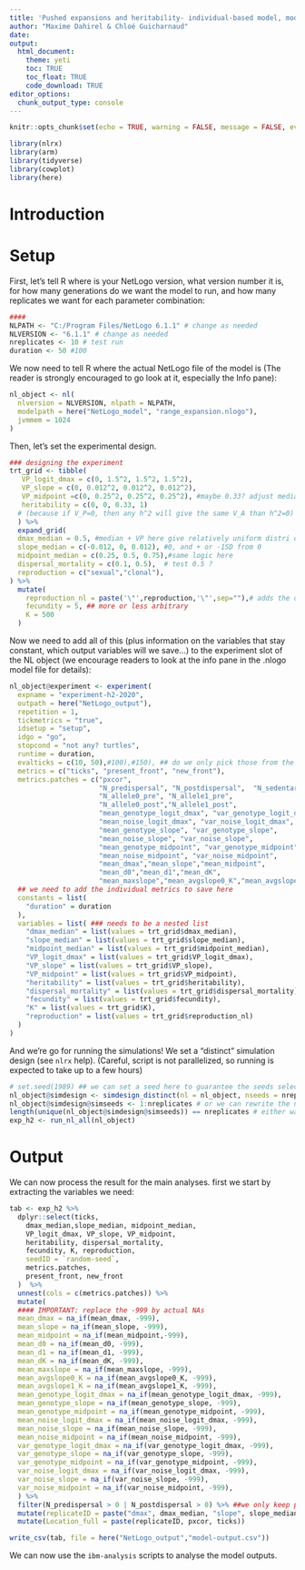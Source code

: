 ```yaml
---
title: 'Pushed expansions and heritability- individual-based model, model creation'
author: "Maxime Dahirel & Chloé Guicharnaud"
date:
output:
  html_document:
    theme: yeti
    toc: TRUE
    toc_float: TRUE
    code_download: TRUE
editor_options:
  chunk_output_type: console
---
```


```r
knitr::opts_chunk$set(echo = TRUE, warning = FALSE, message = FALSE, eval = FALSE)
```

```r
library(nlrx)
library(arm)
library(tidyverse)
library(cowplot)
library(here)
```

# Introduction

<!--to detail-->

# Setup

First, let's tell R where is your NetLogo version, what version number it is, for how many generations do we want the model to run, and how many replicates we want for each parameter combination:

```r
####
NLPATH <- "C:/Program Files/NetLogo 6.1.1" # change as needed
NLVERSION <- "6.1.1" # change as needed
nreplicates <- 10 # test run
duration <- 50 #100
```

We now need to tell R where the actual NetLogo file of the model is (The reader is strongly encouraged to go look at it, especially the Info pane):

```r
nl_object <- nl(
  nlversion = NLVERSION, nlpath = NLPATH,
  modelpath = here("NetLogo_model", "range_expansion.nlogo"),
  jvmmem = 1024
)
```


Then, let's set the experimental design. <!--to detail-->

```r
### designing the experiment
trt_grid <- tibble(
   VP_logit_dmax = c(0, 1.5^2, 1.5^2, 1.5^2),
   VP_slope = c(0, 0.012^2, 0.012^2, 0.012^2),
   VP_midpoint =c(0, 0.25^2, 0.25^2, 0.25^2), #maybe 0.33? adjust medians below if so
   heritability = c(0, 0, 0.33, 1)
  # (because if V_P=0, then any h^2 will give the same V_A than h^2=0)
  ) %>% 
  expand_grid(
  dmax_median = 0.5, #median + VP here give relatively uniform distri over ]0-1[
  slope_median = c(-0.012, 0, 0.012), #0, and + or -1SD from 0
  midpoint_median = c(0.25, 0.5, 0.75),#same logic here
  dispersal_mortality = c(0.1, 0.5),  # test 0.5 ?
  reproduction = c("sexual","clonal"),   
) %>%
  mutate(
    reproduction_nl = paste('\"',reproduction,'\"',sep=""),# adds the quote and escape needed to export the string to Netlogo
    fecundity = 5, ## more or less arbitrary
    K = 500
  )
```


Now we need to add all of this (plus information on the variables that stay constant, which output variables will we save...) to the experiment slot of the NL object (we encourage readers to look at the info pane in the .nlogo model file for details):

```r

nl_object@experiment <- experiment(
  expname = "experiment-h2-2020",
  outpath = here("NetLogo_output"),
  repetition = 1,
  tickmetrics = "true",
  idsetup = "setup",
  idgo = "go",
  stopcond = "not any? turtles",
  runtime = duration,
  evalticks = c(10, 50),#100),#150), ## do we only pick those from the start, or save every 10s and filter dataset after (would help see if speed and evo have converged)
  metrics = c("ticks", "present_front", "new_front"),
  metrics.patches = c("pxcor", 
                      "N_predispersal", "N_postdispersal",  "N_sedentary", "N_disp_dead",
                      "N_allele0_pre", "N_allele1_pre",
                      "N_allele0_post","N_allele1_post",
                      "mean_genotype_logit_dmax", "var_genotype_logit_dmax",
                      "mean_noise_logit_dmax", "var_noise_logit_dmax",  
                      "mean_genotype_slope", "var_genotype_slope",
                      "mean_noise_slope", "var_noise_slope",
                      "mean_genotype_midpoint", "var_genotype_midpoint",
                      "mean_noise_midpoint", "var_noise_midpoint",
                      "mean_dmax","mean_slope","mean_midpoint",
                      "mean_d0","mean_d1","mean_dK",
                      "mean_maxslope","mean_avgslope0_K","mean_avgslope1_K"),
  ## we need to add the individual metrics to save here
  constants = list(
    "duration" = duration
  ),
  variables = list( ### needs to be a nested list
    "dmax_median" = list(values = trt_grid$dmax_median),
    "slope_median" = list(values = trt_grid$slope_median),
    "midpoint_median" = list(values = trt_grid$midpoint_median),
    "VP_logit_dmax" = list(values = trt_grid$VP_logit_dmax),
    "VP_slope" = list(values = trt_grid$VP_slope),
    "VP_midpoint" = list(values = trt_grid$VP_midpoint),
    "heritability" = list(values = trt_grid$heritability),
    "dispersal_mortality" = list(values = trt_grid$dispersal_mortality),
    "fecundity" = list(values = trt_grid$fecundity),
    "K" = list(values = trt_grid$K),
    "reproduction" = list(values = trt_grid$reproduction_nl)
  )
)
```


And we're go for running the simulations! We set a "distinct" simulation design (see `nlrx` help).
(Careful, script is not parallelized, so running <!--the final version--> is expected to take up to a few hours)

```r

# set.seed(1989) ## we can set a seed here to guarantee the seeds selected below are the same everytime
nl_object@simdesign <- simdesign_distinct(nl = nl_object, nseeds = nreplicates)
nl_object@simdesign@simseeds <- 1:nreplicates # or we can rewrite the nseeds here (to guarantee they are all different)
length(unique(nl_object@simdesign@simseeds)) == nreplicates # either way, check that all generated seeds are different
exp_h2 <- run_nl_all(nl_object)
```

# Output

We can now process the result for the main analyses. first we start by extracting the variables we need:

```r
tab <- exp_h2 %>%
  dplyr::select(ticks,
    dmax_median,slope_median, midpoint_median,
    VP_logit_dmax, VP_slope, VP_midpoint,
    heritability, dispersal_mortality,
    fecundity, K, reproduction,
    seedID = `random-seed`,
    metrics.patches,
    present_front, new_front
  )  %>%
  unnest(cols = c(metrics.patches)) %>%
  mutate( 
  #### IMPORTANT: replace the -999 by actual NAs
  mean_dmax = na_if(mean_dmax, -999),
  mean_slope = na_if(mean_slope, -999),
  mean_midpoint = na_if(mean_midpoint,-999),
  mean_d0 = na_if(mean_d0, -999),
  mean_d1 = na_if(mean_d1, -999),
  mean_dK = na_if(mean_dK, -999),
  mean_maxslope = na_if(mean_maxslope, -999),
  mean_avgslope0_K = na_if(mean_avgslope0_K, -999),
  mean_avgslope1_K = na_if(mean_avgslope1_K, -999),
  mean_genotype_logit_dmax = na_if(mean_genotype_logit_dmax, -999),
  mean_genotype_slope = na_if(mean_genotype_slope, -999),
  mean_genotype_midpoint = na_if(mean_genotype_midpoint, -999),
  mean_noise_logit_dmax = na_if(mean_noise_logit_dmax, -999),
  mean_noise_slope = na_if(mean_noise_slope, -999),
  mean_noise_midpoint = na_if(mean_noise_midpoint, -999),
  var_genotype_logit_dmax = na_if(var_genotype_logit_dmax, -999),
  var_genotype_slope = na_if(var_genotype_slope, -999),
  var_genotype_midpoint = na_if(var_genotype_midpoint, -999),
  var_noise_logit_dmax = na_if(var_noise_logit_dmax, -999),
  var_noise_slope = na_if(var_noise_slope, -999),
  var_noise_midpoint = na_if(var_noise_midpoint, -999),
  ) %>% 
  filter(N_predispersal > 0 | N_postdispersal > 0) %>% ##we only keep populated patches
  mutate(replicateID = paste("dmax", dmax_median, "slope", slope_median, "midpoint", midpoint_median, "VP", (VP_logit_dmax > 0),"mortality", (dispersal_mortality >0), "h2", heritability, reproduction, seedID, sep = "_")) %>%
  mutate(Location_full = paste(replicateID, pxcor, ticks))
```


```r
write_csv(tab, file = here("NetLogo_output","model-output.csv"))
```

We can now use the `ibm-analysis` scripts to analyse the model outputs.
